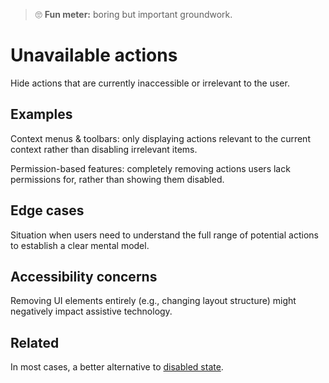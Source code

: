 
<Meta title="Patterns/Unavailable actions" />

> 🙄 **Fun meter:** boring but important groundwork.

# Unavailable actions

Hide actions that are currently inaccessible or irrelevant to the user.

## Examples

Context menus & toolbars: only displaying actions relevant to the current context rather than disabling irrelevant items.

Permission-based features: completely removing actions users lack permissions for, rather than showing them disabled.

## Edge cases

Situation when users need to understand the full range of potential actions to establish a clear mental model.

## Accessibility concerns

Removing UI elements entirely (e.g., changing layout structure) might negatively impact assistive technology.

## Related

In most cases, a better alternative to [disabled state](./?path=/docs/patterns-disabled-state--docs).
